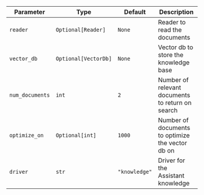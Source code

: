 | Parameter       | Type                 | Default       | Description                                      |
| --------------- | -------------------- | ------------- | ------------------------------------------------ |
| `reader`        | `Optional[Reader]`   | `None`        | Reader to read the documents                     |
| `vector_db`     | `Optional[VectorDb]` | `None`        | Vector db to store the knowledge base            |
| `num_documents` | `int`                | `2`           | Number of relevant documents to return on search |
| `optimize_on`   | `Optional[int]`      | `1000`        | Number of documents to optimize the vector db on |
| `driver`        | `str`                | `"knowledge"` | Driver for the Assistant knowledge               |

